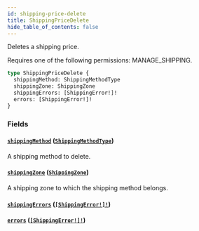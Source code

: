 ```yaml
---
id: shipping-price-delete
title: ShippingPriceDelete
hide_table_of_contents: false
---
```


Deletes a shipping price.

Requires one of the following permissions: MANAGE_SHIPPING.

```graphql
type ShippingPriceDelete {
  shippingMethod: ShippingMethodType
  shippingZone: ShippingZone
  shippingErrors: [ShippingError!]!
  errors: [ShippingError!]!
}
```

### Fields

#### [`shippingMethod`](#) ([`ShippingMethodType`](../../../developer/api-reference/objects/shipping-method-type))

A shipping method to delete.

#### [`shippingZone`](#) ([`ShippingZone`](../../../developer/api-reference/objects/shipping-zone))

A shipping zone to which the shipping method belongs.

#### [`shippingErrors`](#) ([`[ShippingError!]!`](../../../developer/api-reference/objects/shipping-error))

#### [`errors`](#) ([`[ShippingError!]!`](../../../developer/api-reference/objects/shipping-error))
